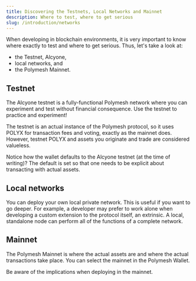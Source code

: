 ```yaml
---
title: Discovering the Testnets, Local Networks and Mainnet
description: Where to test, where to get serious
slug: /introduction/networks
---
```



When developing in blockchain environments, it is very important to know where exactly to test and where to get serious. Thus, let's take a look at:

* the Testnet, Alcyone,
* local networks, and
* the Polymesh Mainnet.

## Testnet

The Alcyone testnet is a fully-functional Polymesh network where you can experiment and test without financial consequence. Use the testnet to practice and experiment!

The testnet is an actual instance of the Polymesh protocol, so it uses POLYX for transaction fees and voting, exactly as the mainnet does. However, testnet POLYX and assets you originate and trade are considered valueless.

Notice how the wallet defaults to the Alcyone testnet (at the time of writing)? The default is set so that one needs to be explicit about transacting with actual assets.

## Local networks

You can deploy your own local private network. This is useful if you want to go deeper. For example, a developer may prefer to work alone when developing a custom extension to the protocol itself, an extrinsic. A local, standalone node can perform all of the functions of a complete network.

## Mainnet

The Polymesh Mainnet is where the actual assets are and where the actual transactions take place. You can select the mainnet in the Polymesh Wallet.

<HighlightBox type="warn">

Be aware of the implications when deploying in the mainnet.
</HighlightBox>
